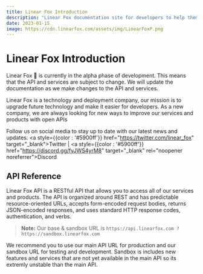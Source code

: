 ```yaml
---
title: Linear Fox Introduction
description: "Linear Fox documentation site for developers to help them understand the LinearFox API and Services to how to use them."
date: 2023-01-15
image: https://cdn.linearfox.com/assets/img/LinearFoxP.png
---
```


# Linear Fox Introduction

<Callout type="warning" emoji="⚠️">
    Linear Fox 🦊 is currently in the alpha phase of development. This means that the API and services are subject to change. We will update the documentation as we make changes to the API and services.
</Callout>

Linear Fox is a technology and deployment company, our mission is to upgrade future technology and make it easier for developers. As a new company, we are always looking for new ways to improve our services and products with open APIs

Follow us on social media to stay up to date with our latest news and updates. <a style={{color : '#5900ff'}} href="https://twitter.com/linear_fox" target="_blank">Twitter</a> | <a style={{color : '#5900ff'}} href="https://discord.gg/fyJWS4yrM8" target="_blank" rel="noopener noreferrer">Discord</a>
 
## API Reference

Linear Fox API is a RESTful API that allows you to access all of our services and products. The API is organized around REST and has predictable resource-oriented URLs, accepts form-encoded request bodies, returns JSON-encoded responses, and uses standard HTTP response codes, authentication, and verbs.

> **Note:** Our base & sandbox URL is
```https://api.linearfox.com ? https://sandbox.linearfox.com```

We recommend you to use our main API URL for production and our sandbox URL for testing and development. Sandbox is includes new features and services that are not yet available in the main API so its extremly unstable than the main API.